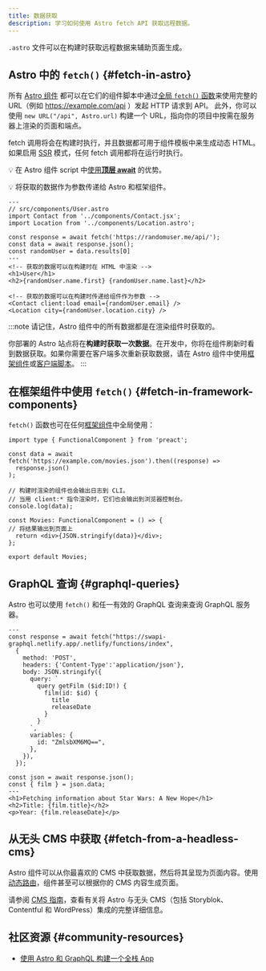 ```yaml
---
title: 数据获取
description: 学习如何使用 Astro fetch API 获取远程数据。
---
```


`.astro` 文件可以在构建时获取远程数据来辅助页面生成。


## Astro 中的 `fetch()` \{#fetch-in-astro\}

所有 [Astro 组件](/zh-cn/basics/astro-components/) 都可以在它们的组件脚本中通过[全局 `fetch()` 函数](https://developer.mozilla.org/zh-CN/docs/Web/API/fetch)来使用完整的 URL（例如 https://example.com/api ）发起 HTTP 请求到 API。
此外，你可以使用 `new URL("/api", Astro.url)` 构建一个 URL，指向你的项目中按需在服务器上渲染的页面和端点。

fetch 调用将会在构建时执行，并且数据都可用于组件模板中来生成动态 HTML。如果启用 [SSR](/zh-cn/guides/server-side-rendering/) 模式，任何 fetch 调用都将在运行时执行。

💡 在 Astro 组件 script 中[使用**顶层 await**](https://developer.mozilla.org/zh-CN/docs/Web/JavaScript/Reference/Operators/await#top_level_await) 的优势。

💡 将获取的数据作为参数传递给 Astro 和框架组件。

```astro /await fetch\\(.*?\\)/
---
// src/components/User.astro
import Contact from '../components/Contact.jsx';
import Location from '../components/Location.astro';

const response = await fetch('https://randomuser.me/api/');
const data = await response.json();
const randomUser = data.results[0]
---
<!-- 获取的数据可以在构建时在 HTML 中渲染 -->
<h1>User</h1>
<h2>{randomUser.name.first} {randomUser.name.last}</h2>

<!-- 获取的数据可以在构建时传递给组件作为参数 -->
<Contact client:load email={randomUser.email} />
<Location city={randomUser.location.city} />
```

:::note
请记住，Astro 组件中的所有数据都是在渲染组件时获取的。

你部署的 Astro 站点将在**构建时获取一次数据**。在开发中，你将在组件刷新时看到数据获取。如果你需要在客户端多次重新获取数据，请在 Astro 组件中使用[框架组件](/zh-cn/guides/framework-components/)或[客户端脚本](/zh-cn/guides/client-side-scripts/)。
:::

## 在框架组件中使用 `fetch()` \{#fetch-in-framework-components\}

`fetch()` 函数也可在任何[框架组件](/zh-cn/guides/framework-components/)中全局使用：

```tsx title="src/components/Movies.tsx" /await fetch\\(.*?\\)/
import type { FunctionalComponent } from 'preact';

const data = await fetch('https://example.com/movies.json').then((response) =>
  response.json()
);

// 构建时渲染的组件也会输出日志到 CLI。
// 当用 client:* 指令渲染时，它们也会输出到浏览器控制台。
console.log(data);

const Movies: FunctionalComponent = () => {
// 将结果输出到页面上
  return <div>{JSON.stringify(data)}</div>;
};

export default Movies;
```

## GraphQL 查询 \{#graphql-queries\}

Astro 也可以使用 `fetch()` 和任一有效的 GraphQL 查询来查询 GraphQL 服务器。

```astro title="src/components/Film.astro" "await fetch"
---
const response = await fetch("https://swapi-graphql.netlify.app/.netlify/functions/index",
  {
    method: 'POST',
    headers: {'Content-Type':'application/json'},
    body: JSON.stringify({
      query: `
        query getFilm ($id:ID!) {
          film(id: $id) {
            title
            releaseDate
          }
        }
      `,
      variables: {
        id: "ZmlsbXM6MQ==",
      },
    }),
  });

const json = await response.json();
const { film } = json.data;
---
<h1>Fetching information about Star Wars: A New Hope</h1>
<h2>Title: {film.title}</h2>
<p>Year: {film.releaseDate}</p>
```

## 从无头 CMS 中获取 \{#fetch-from-a-headless-cms\}

Astro 组件可以从你最喜欢的 CMS 中获取数据，然后将其呈现为页面内容。使用[动态路由](/zh-cn/guides/routing/#dynamic-routes)，组件甚至可以根据你的 CMS 内容生成页面。

请参阅 [CMS 指南](/zh-cn/guides/cms/)，查看有关将 Astro 与无头 CMS（包括 Storyblok、Contentful 和 WordPress）集成的完整详细信息。


## 社区资源 \{#community-resources\}

- [使用 Astro 和 GraphQL 构建一个全栈 App](https://robkendal.co.uk/blog/how-to-build-astro-site-with-graphql/)
